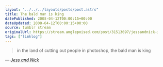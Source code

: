 ```yaml
---
layout: "../../../layouts/posts/post.astro"
title: The bald man is king
datePublished: 2008-04-12T00:00:15+00:00
dateUpdated: 2008-04-12T00:00:15+00:00
source: tumblr stream
originalUrl: https://stream.anglepoised.com/post/31513697/jessandnick-in-the-land-of-cutting-out-people-in
tags: ["linklog"]
---
```


> in the land of cutting out people in photoshop, the bald man is king

— <cite>[Jess and Nick](http://tumblr.nickandjess.co.uk/post/31481445)</cite>
